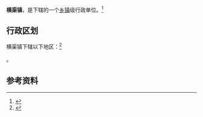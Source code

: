 {{中国乡级行政区|61/03/26/101/000}}

'''横渠镇'''，是{{PRC admin/fullname|61/03/26/101/000|3}}下辖的一个[[乡镇|乡镇]]级行政单位。<ref>{{PRC admin/ref sgc|{{PRC admin/parent|61/03/26/101/000}}}}</ref>

== 行政区划 ==

横渠镇下辖以下地区：<ref>{{PRC admin/ref sgc|61/03/26/101/000}}</ref>

{{PRC admin/children|61/03/26/101/000}}。

== 参考资料 ==

{{reflist}}

{{行政区划小作品}}
{{PRC admin/navcat|61/03/26/101/000}}